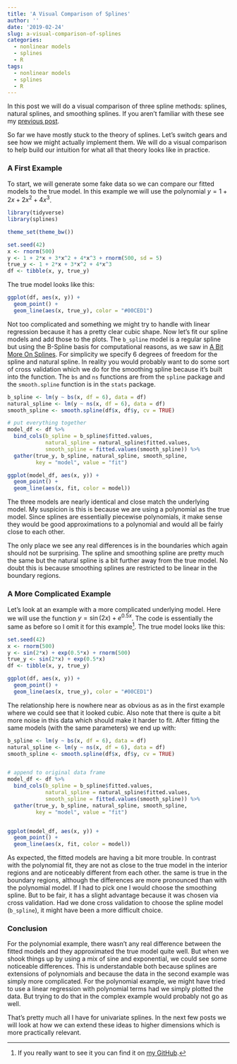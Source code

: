 ```yaml
---
title: 'A Visual Comparison of Splines'
author: ''
date: '2019-02-24'
slug: a-visual-comparison-of-splines
categories:
  - nonlinear models
  - splines
  - R
tags:
  - nonlinear models
  - splines
  - R
---
```


In this post we will do a visual comparison of three spline methods: splines, natural splines, and smoothing splines. If you aren't familiar with these see my [previous post](/2019/02/04/what-are-splines/). 

So far we have mostly stuck to the theory of splines. Let's switch gears and see how we might actually implement them. We will do a visual comparison to help build our intuition for what all that theory looks like in practice.

### A First Example

To start, we will generate some fake data so we can compare our fitted models to the true model. In this example we will use the polynomial $y = 1 + 2x + 2x^2 + 4x^3$.

```r
library(tidyverse)
library(splines)

theme_set(theme_bw())

set.seed(42)
x <- rnorm(500)
y <- 1 + 2*x + 3*x^2 + 4*x^3 + rnorm(500, sd = 5)
true_y <- 1 + 2*x + 3*x^2 + 4*x^3
df <- tibble(x, y, true_y)

```

The true model looks like this:

```r
ggplot(df, aes(x, y)) +
  geom_point() +
  geom_line(aes(x, true_y), color = "#00CED1")
```

Not too complicated and something we might try to handle with linear regression because it has a pretty clear cubic shape. Now let's fit our spline models and add those to the plots. The `b_spline` model is a regular spline but using the B-Spline basis for computational reasons, as we saw in [A Bit More On Splines](/2019/02/11/a-bit-more-on-splines). For simplicity we specify 6 degrees of freedom for the spline and natural spline. In reality you would probably want to do some sort of cross validation which we do for the smoothing spline because it's built into the function. The `bs` and `ns` functions are from the `spline` package and the `smooth.spline` function is in the `stats` package.

```r
b_spline <- lm(y ~ bs(x, df = 6), data = df)
natural_spline <- lm(y ~ ns(x, df = 6), data = df)
smooth_spline <- smooth.spline(df$x, df$y, cv = TRUE)

# put everything together
model_df <- df %>% 
  bind_cols(b_spline = b_spline$fitted.values,
            natural_spline = natural_spline$fitted.values,
            smooth_spline = fitted.values(smooth_spline)) %>% 
  gather(true_y, b_spline, natural_spline, smooth_spline, 
         key = "model", value = "fit")

ggplot(model_df, aes(x, y)) +
  geom_point() +
  geom_line(aes(x, fit, color = model))
```

The three models are nearly identical and close match the underlying model. My suspicion is this is because we are using a polynomial as the true model. Since splines are essentially piecewise polynomials, it make sense they would be good approximations to a polynomial and would all be fairly close to each other. 

The only place we see any real differences is in the boundaries which again should not be surprising. The spline and smoothing spline are pretty much the same but the natural spline is a bit further away from the true model. No doubt this is because smoothing splines are restricted to be linear in the boundary regions.


### A More Complicated Example

Let's look at an example with a more complicated underlying model. Here we will use the function $y = \sin(2x) + e^{0.5x}$. The code is essentially the same as before so I omit it for this example[^1]. The true model looks like this:

```r
set.seed(42)
x <- rnorm(500)
y <- sin(2*x) + exp(0.5*x) + rnorm(500)
true_y <- sin(2*x) + exp(0.5*x)
df <- tibble(x, y, true_y)
```

```r
ggplot(df, aes(x, y)) +
  geom_point() +
  geom_line(aes(x, true_y), color = "#00CED1")
```

The relationship here is nowhere near as obvious as as in the first example where we could see that it looked cubic. Also note that there is quite a bit more noise in this data which should make it harder to fit. After fitting the same models (with the same parameters) we end up with:

```r
b_spline <- lm(y ~ bs(x, df = 6), data = df)
natural_spline <- lm(y ~ ns(x, df = 6), data = df)
smooth_spline <- smooth.spline(df$x, df$y, cv = TRUE)


# append to original data frame
model_df <- df %>% 
  bind_cols(b_spline = b_spline$fitted.values,
            natural_spline = natural_spline$fitted.values,
            smooth_spline = fitted.values(smooth_spline)) %>% 
  gather(true_y, b_spline, natural_spline, smooth_spline, 
         key = "model", value = "fit")


ggplot(model_df, aes(x, y)) +
  geom_point() +
  geom_line(aes(x, fit, color = model))
```

As expected, the fitted models are having a bit more trouble. In contrast with the polynomial fit, they are not as close to the true model in the interior regions and are noticeably different from each other. the same is true in the boundary regions, although the differences are more pronounced than with the polynomial model. If I had to pick one I would choose the smoothing spline. But to be fair, it has a slight advantage because it was chosen via cross validation. Had we done cross validation to choose the spline model (`b_spline`), it might have been a more difficult choice.


### Conclusion

For the polynomial example, there wasn't any real difference between the fitted models and they approximated the true model quite well. But when we shook things up by using a mix of sine and exponential, we could see some noticeable differences. This is understandable both because splines are extensions of polynomials and because the data in the second example was simply more complicated. For the polynomial example, we might have tried to use a linear regression with polynomial terms had we simply plotted the data. But trying to do that in the complex example would probably not go as well.

That's pretty much all I have for univariate splines. In the next few posts we will look at how we can extend these ideas to higher dimensions which is more practically relevant.




[^1]: If you really want to see it you can find it on [my GitHub](https://github.com/asbates/nonlinear-models/blob/master/splines/univariate-comparison.R).
